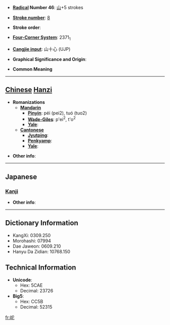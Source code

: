 * '''[[Wiktionary:Chinese radical index| Radical]] Number 46''': [[Wiktionary:Chinese radical index 山|山]]+5 strokes

* '''[[Wiktionary:Chinese total strokes index|Stroke number]]''': [[Wiktionary:Chinese total strokes index 8|8]]

* '''Stroke order''': 

* '''[[Wiktionary:Chinese four corner index|Four-Corner System]]''': 2371<sub>1</sub>

* '''[[Wiktionary:Chinese Cangjie index|Cangjie input]]''': 山十心 (UJP)

* '''Graphical Significance and Origin''': 

* '''Common Meaning'''

----

== [[Chinese]] [[Hanzi]] ==

* '''Romanizations'''
** '''[[Mandarin]]'''
*** '''[[Pinyin]]''': péi (pei2), tuó (tuo2)
*** '''[[Wade-Giles]]''': p'ei<sup>2</sup>, t'o<sup>2</sup>
*** '''[[Yale]]''': 
** '''[[Cantonese]]'''
*** '''[[Jyutping]]''':
*** '''[[Penkyamp]]''': 
*** '''[[Yale]]''': 

* '''Other info''': 

----

==Japanese==
===[[Kanji]]===
{{kanji|on readings=[[た]] (ta), [[だ]] (da)
|kun readings=[[くずれるさま]] (kuzurerusama)
}}

* '''Other info''':  

----

== Dictionary Information ==

* KangXi: 0309.250
* Morohashi: 07994
* Dae Jaweon: 0609.210
* Hanyu Da Zidian: 10768.150

== Technical Information ==

* '''Unicode''':
** Hex: 5CAE
** Decimal: 23726
* '''Big5''':
** Hex: CC5B
** Decimal: 52315

[[fr:岮]]
